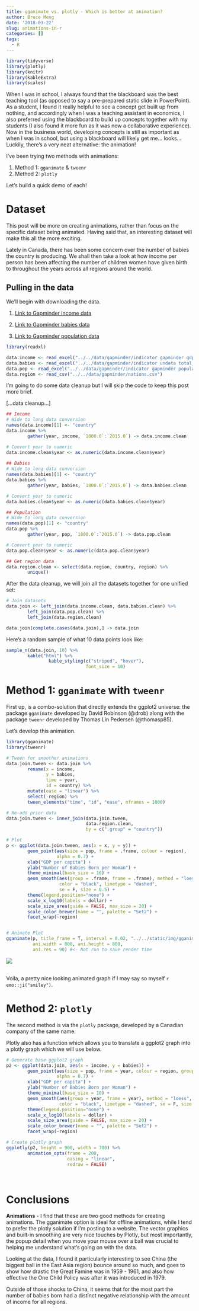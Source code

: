 ```yaml
---
title: gganimate vs. plotly - Which is better at animation?
author: Bruce Meng
date: '2018-03-22'
slug: animations-in-r
categories: []
tags:
  - R
---
```


```r
library(tidyverse)
library(plotly)
library(knitr)
library(kableExtra)
library(scales)
```

When I was in school, I always found that the blackboard was the best teaching tool (as opposed to say a pre-prepared static slide in PowerPoint). As a student, I found it really helpful to see a concept get built up from nothing, and accordingly when I was a teaching assistant in economics, I also preferred using the blackboard to build up concepts together with my students (I also found it more fun as it was now a collaborative experience). Now in the business world, developing concepts is still as important as when I was in school, but using a blackboard will likely get me... looks... Luckily, there's a very neat alternative: the animation!

I've been trying two methods with animations:

1. Method 1: `gganimate` & `tweenr`
2. Method 2: `plotly`

Let's build a quick demo of each!

# Dataset

This post will be more on creating animations, rather than focus on the specific dataset being animated. Having said that, an interesting dataset will make this all the more exciting. 

Lately in Canada, there has been some concern over the number of babies the country is producing. We shall then take a look at how income per person has been affecting the number of children women have given birth to throughout the years across all regions around the world.

## Pulling in the data

We'll begin with downloading the data. 

1. [Link to Gapminder income data](https://docs.google.com/spreadsheet/pub?key=phAwcNAVuyj1jiMAkmq1iMg&output=xlsx)

2. [Link to Gapminder babies data](https://docs.google.com/spreadsheet/pub?key=phAwcNAVuyj0TAlJeCEzcGQ&output=xlsx)

3. [Link to Gapminder population data](https://docs.google.com/spreadsheet/pub?key=phAwcNAVuyj0XOoBL_n5tAQ&output=xlsx)

```r
library(readxl)

data.income <- read_excel("../../data/gapminder/indicator gapminder gdp_per_capita_ppp.xlsx")
data.babies <- read_excel("../../data/gapminder/indicator undata total_fertility.xlsx")
data.pop <- read_excel("../../data/gapminder/indicator gapminder population.xlsx")
data.region <- read_csv("../../data/gapminder/nations.csv")
```

I'm going to do some data cleanup but I will skip the code to keep this post more brief.

[...data cleanup...]

```r
## Income
# Wide to long data conversion
names(data.income)[1] <- "country"
data.income %>%
        gather(year, income, `1800.0`:`2015.0`) -> data.income.clean

# Convert year to numeric
data.income.clean$year <- as.numeric(data.income.clean$year)
        
## Babies
# Wide to long data conversion
names(data.babies)[1] <- "country"
data.babies %>%
        gather(year, babies, `1800.0`:`2015.0`) -> data.babies.clean

# Convert year to numeric
data.babies.clean$year <- as.numeric(data.babies.clean$year)

## Population
# Wide to long data conversion
names(data.pop)[1] <- "country"
data.pop %>%
        gather(year, pop, `1800.0`:`2015.0`) -> data.pop.clean

# Convert year to numeric
data.pop.clean$year <- as.numeric(data.pop.clean$year)

## Get region data
data.region.clean <- select(data.region, country, region) %>%
        unique()
```

After the data cleanup, we will join all the datasets together for one unified set:

```r
# Join datasets
data.join <- left_join(data.income.clean, data.babies.clean) %>%
        left_join(data.pop.clean) %>%
        left_join(data.region.clean)

data.join[complete.cases(data.join),] -> data.join

```


Here's a random sample of what 10 data points look like:

```r
sample_n(data.join, 10) %>%
        kable("html") %>%
                kable_styling(c("striped", "hover"),
                              font_size = 10)

```

# Method 1: `gganimate` with `tweenr`

First up, is a combo-solution that directly extends the ggplot2 universe: the package `gganimate` developed by David Robinson (@drob) along with the package `tweenr` developed by Thomas Lin Pedersen (@thomasp85).


Let's develop this animation.

```r
library(gganimate)
library(tweenr)

# Tween for smoother animations
data.join.tween <- data.join %>%
        rename(x = income,
               y = babies,
               time = year,
               id = country) %>%
        mutate(ease = "linear") %>%
        select(-region) %>%
        tween_elements("time", "id", "ease", nframes = 1000)

# Re-add prior data
data.join.tween <- inner_join(data.join.tween, 
                              data.region.clean, 
                              by = c(".group" = "country")) 

# Plot
p <- ggplot(data.join.tween, aes(x = x, y = y)) +
        geom_point(aes(size = pop, frame = .frame, colour = region), 
                   alpha = 0.7) +  
        xlab("GDP per capita") +
        ylab("Number of Babies Born per Woman") +
        theme_minimal(base_size = 16) +
        geom_smooth(aes(group = .frame, frame = .frame), method = "loess", 
                    color = "black", linetype = "dashed", 
                    se = F, size = 0.5) +
        theme(legend.position="none") +
        scale_x_log10(labels = dollar) + 
        scale_size_area(guide = FALSE, max_size = 20) +
        scale_color_brewer(name = "", palette = "Set2") +
        facet_wrap(~region)


# Animate Plot
gganimate(p, title_frame = T, interval = 0.02, "../../static/img/gganimate.gif",
          ani.width = 800, ani.height = 800,
          ani.res = 90) #<- Not run to save render time

```
![](/img/gganimate.gif)


<br>
Voila, a pretty nice looking animated graph if I may say so myself `r emo::ji("smiley")`.

# Method 2: `plotly`

The second method is via the `plotly` package, developed by a Canadian company of the same name.

Plotly also has a function which allows you to translate a ggplot2 graph into a plotly graph which we will use below.


```r
# Generate base ggplot2 graph
p2 <- ggplot(data.join, aes(x = income, y = babies)) +
        geom_point(aes(size = pop, frame = year, colour = region, group = country), 
                   alpha = 0.7) +  
        xlab("GDP per capita") +
        ylab("Number of Babies Born per Woman") +
        theme_minimal(base_size = 10) +
        geom_smooth(aes(group = year, frame = year), method = "loess", 
                    color = "black", linetype = "dashed", se = F, size = 0.5) +
        theme(legend.position="none") +
        scale_x_log10(labels = dollar) + 
        scale_size_area(guide = FALSE, max_size = 20) +
        scale_color_brewer(name = "", palette = "Set2") +
        facet_wrap(~region)

# Create plotly graph
ggplotly(p2, height = 900, width = 700) %>%
        animation_opts(frame = 200,
                       easing = "linear",
                       redraw = FALSE)

```

<br>

# Conclusions

**Animations** - I find that these are two good methods for creating animations. The gganimate option is ideal for offline animations, while I tend to prefer the plotly solution if I'm posting to a website. The vector graphics and built-in smoothing are very nice touches by Plotly, but most importantly, the popup detail when you move your mouse over a ball was crucial to helping me understand what's going on with the data.

Looking at the data, I found it particularly interesting to see China (the biggest ball in the East Asia region) bounce around so much, and goes to show how drastic the Great Famine was in 1959 - 1961, and also how effective the One Child Policy was after it was introduced in 1979.

Outside of those shocks to China, it seems that for the most part the number of babies born had a distinct negative relationship with the amount of income for all regions.

